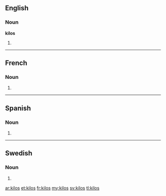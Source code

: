 ==English==

===Noun===
'''kilos'''

# {{plural of|kilo}}

----

==French==

===Noun===
{{head|fr}} {{m|p}}

# {{plural of|kilo|lang=fr}}

----

==Spanish==

===Noun===
{{head|es|noun form|g=m|g2=p}}

# {{plural of|nocat=1|kilo|lang=es}}

----

==Swedish==

===Noun===
{{head|sv|noun form}}

# {{sv-noun-form-indef-gen|kilo}}

[[ar:kilos]]
[[et:kilos]]
[[fr:kilos]]
[[my:kilos]]
[[sv:kilos]]
[[tl:kilos]]